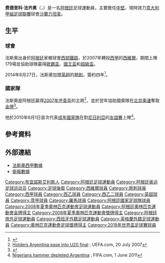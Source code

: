 {{noteta
|G1=laliga|G2=football|G3=EPL
|T=zh-hans:费德里科·法齐奥;zh-hk:費達歷高·法斯奧;zh-tw:費德里科·法齊奧;
|1=zh-hans:费德里科·法齐奥;zh-hk:費達歷高·法斯奧;zh-tw:費德里科·法齊奧;
|2=zh-hans:法齐奥;zh-hk:法斯奧;zh-tw:法齊奧;
}}
{{Football player infobox
|     playername = 费德里科·法齐奥<br />''Federico Fazio''
|          image = Fazio.jpg
|     image_size = 240
|       fullname = Federico Julián Fazio
|       nickname = 
|    dateofbirth = {{birth date and age|1987|3|17}}
|    cityofbirth = [[布宜諾斯艾利斯|布宜諾斯艾利斯]] 
| countryofbirth = [[阿根廷|阿根廷]]
|         height = {{height|m=1.95}}<ref>{{Cite web |url=http://www.asroma.com/it/squadra/rosa-e-staff/federico-fazio |title=Federico Fazio Roma Profile |access-date=2017-06-22 |archive-url=https://web.archive.org/web/20180110234112/http://www.asroma.com/it/squadra/rosa-e-staff/federico-fazio |archive-date=2018-01-10 |dead-url=yes }}</ref>
|    currentclub = [[沙勒尼塔納足球俱樂部|沙蘭力坦拿]]
|     clubnumber = 17
|       position = [[中堅|中堅]]、[[防守中場|防守中場]]
| youthyears1 =       | youthclubs1 = [[西部鐵路俱樂部|西部鐵路]]
| years1 = 2005–2006 | clubs1 = [[西部鐵路俱樂部|西部鐵路]]         | caps1 = 48  | goals1 = 3
| years2 = 2007–2008 | clubs2 = [[西維爾體育會|西維爾B隊]]          | caps2 = 20  | goals2 = 2
| years3 = 2007–2014 | clubs3 = [[塞維利亞足球俱樂部|西維爾]]       | caps3 = 148 | goals3 = 12
| years4 = 2014–2017 | clubs4 = [[托特纳姆热刺足球俱乐部|熱刺]]     | caps4 = 20  | goals4 = 0
| years5 = 2016       | clubs5 = → [[塞維利亞足球俱樂部|西維爾]] (外借)   | caps5 = 4   | goals5 = 0
| years6 = 2016–2017 | clubs6 = → [[羅馬體育會|羅馬]]  (外借)             | caps6 = 37  | goals6 = 2
| years7 = 2017–2022 | clubs7 = [[羅馬體育會|羅馬]]                 | caps7 = 90   | goals7 = 9
| years8 = 2022–     | clubs8 = [[沙勒尼塔納足球俱樂部|沙蘭力坦拿]]                 | caps8 = 0   | goals8 = 0
| nationalyears1 = 2006–2007 | nationalteam1 = [[Argentina_national_under-20_football_team|阿根廷U20]] | nationalcaps1 = 13 | nationalgoals1 = 1
| nationalyears2 = 2008       | nationalteam2 = [[Argentina_Olympic_football_team|阿根廷U23]]           | nationalcaps2 = 2 | nationalgoals2 = 0
| nationalyears3 = 2011–2018 | nationalteam3 = [[阿根廷國家足球隊|阿根廷]]                             | nationalcaps3 = 10 | nationalgoals3 = 1
| club-update = 2022年1月29日
| nationalteam-update = 2018年6月30日
| medaltemplates = {{MedalCountry|{{ARG}}}}
{{MedalSport|男子[[夏季奧林匹克運動會足球比賽|足球]]}}
{{MedalGold|[[2008年夏季奧林匹克運動會|2008年北京]]|[[2008年夏季奧林匹克運動會男子足球比賽|隊際]]}}
}}

'''费德里科·法齐奥'''（{{lang-es|'''Federico Julián Fazio'''}}，{{bd|1987年|3月17日|catidx=Fazio, Federico}}）是一名[[阿根廷|阿根廷]]足球運動員，主要擔任[[中堅|中堅]]，現時效力[[意大利甲組足球聯賽|意大利甲組足球聯賽]]球會[[沙勒尼塔納足球俱樂部|沙蘭力坦拿]]。

== 生平 ==
=== 球會 ===
法斯奧出身於[[阿根廷|阿根廷]]家鄉球會[[西部铁路俱乐部|西部鐵路]]，於2007年轉投[[西甲|西甲]]的[[塞維利亞足球俱樂部|西維爾]]，期間上陣179場並協助球隊贏得[[2013–14年歐霸盃|歐霸盃]]、[[西班牙國王盃|國王盃]]和[[西班牙超級盃|超級盃]]。

2014年8月27日，法斯奧加盟[[英超|英超]]的[[托特纳姆热刺足球俱乐部|熱刺]]，簽約四年<ref>{{citenews |language=en |url=http://www.bbc.com/sport/0/football/28956786 |title=Federico Fazio: Tottenham sign defender from Sevilla |work=''[[BBC_Sport|BBC Sport]]'' |date=2014-08-27 |accessdate=2014-08-28 |archive-date=2015-09-24 |archive-url=https://web.archive.org/web/20150924211749/http://www.bbc.com/sport/0/football/28956786 |dead-url=no }}</ref>。

=== 國家隊 ===
法斯奧是阿根廷贏得[[2007年U20世界盃足球賽|2007年]][[U20世界盃足球賽|世青盃]]的主將<ref>[http://www.uefa.com/under19/news/newsid=563206.html Holders Argentina ease into U20 final] {{Wayback|url=http://www.uefa.com/under19/news/newsid=563206.html |date=20190405125505 }}; UEFA.com, 20 July 2007</ref>，並於翌年協助國奧隊在[[2008年夏季奥林匹克运动会|北京奧運]]奪取[[2008年夏季奧林匹克運動會足球比賽|金牌]]<ref>{{FIFA player|266784}}</ref>。

他於2010年6月1日首次代表[[阿根廷國家足球隊|成年國家隊]]在對[[尼日利亞國家足球隊|尼日利亞]]的[[友誼賽|友誼賽]]上陣<ref>[http://www.fifa.com/worldfootball/news/newsid=1445656.html Nigerians hammer depleted Argentina] {{Wayback|url=http://www.fifa.com/worldfootball/news/newsid=1445656.html |date=20140413142024 }}; FIFA.com, 1 June 2011</ref>。

== 參考資料 ==
{{reflist}}

== 外部連結 ==
*[http://www.lfp.es/historico/primera/plantillas/historial.asp?jug=7838 法斯奧西甲數據] {{es icon}}
*[http://touchline.onthespot.co.uk/guardian/StatsCentre.asp?Lang=0&CTID=29&CPID=68&pStr=Player&PLID=205163&TEID=549 衛報數據]{{dead link|date=2018年4月 |bot=InternetArchiveBot |fix-attempted=yes }}

{{萨勒尼塔纳球员名单}}
{{Navboxes colour
| title = 阿根廷隊參賽名單
| bg = #75AADB
| fg = #FFF
| bordercolor =
| list1 =
{{2008年奥运会男子足球阿根廷参赛名单}}
{{2018年世界盃足球賽阿根廷參賽名單}}
}}

{{DEFAULTSORT:Fazio, Federico}}
[[Category:布宜諾斯艾利斯人|Category:布宜諾斯艾利斯人]]
[[Category:阿根廷足球運動員|Category:阿根廷足球運動員]]
[[Category:阿根廷奥运足球运动员|Category:阿根廷奥运足球运动员]]
[[Category:足球後衛|Category:足球後衛]]
[[Category:西維爾球員|Category:西維爾球員]]
[[Category:熱刺球員|Category:熱刺球員]]
[[Category:西甲球員|Category:西甲球員]]
[[Category:西乙球員|Category:西乙球員]]
[[Category:西乙二球員|Category:西乙二球員]]
[[Category:英超球員|Category:英超球員]]
[[Category:意甲球員|Category:意甲球員]]
[[Category:羅馬球員|Category:羅馬球員]]
[[Category:阿根廷國家足球隊球員|Category:阿根廷國家足球隊球員]]
[[Category:2008年夏季奧林匹克運動會足球運動員|Category:2008年夏季奧林匹克運動會足球運動員]]
[[Category:阿根廷奧林匹克運動會金牌得主|Category:阿根廷奧林匹克運動會金牌得主]]
[[Category:2008年夏季奧林匹克運動會獎牌得主|Category:2008年夏季奧林匹克運動會獎牌得主]]
[[Category:阿根廷旅外足球運動員|Category:阿根廷旅外足球運動員]]
[[Category:西班牙外籍足球運動員|Category:西班牙外籍足球運動員]]
[[Category:英格蘭外籍足球運動員|Category:英格蘭外籍足球運動員]]
[[Category:奧林匹克運動會足球獎牌得主|Category:奧林匹克運動會足球獎牌得主]]
[[Category:2018年世界盃足球賽球員|Category:2018年世界盃足球賽球員]]
